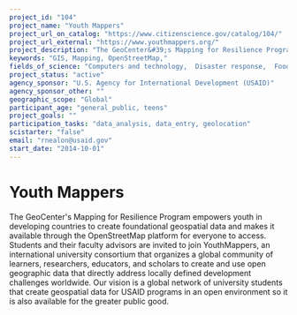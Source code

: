 ```yaml
---
project_id: "104"
project_name: "Youth Mappers"
project_url_on_catalog: "https://www.citizenscience.gov/catalog/104/"
project_url_external: "https://www.youthmappers.org/"
project_description: "The GeoCenter&#39;s Mapping for Resilience Program empowers youth in developing countries to create foundational geospatial data and makes it available through the OpenStreetMap platform for everyone to access. Students and their faculty advisors are invited to join YouthMappers, an international university consortium that organizes a global community of learners, researchers, educators, and scholars to create and use open geographic data that directly address locally defined development challenges worldwide.  Our vision is a global network of university students that create geospatial data for USAID programs in an open environment so it is also available for the greater public good."
keywords: "GIS, Mapping, OpenStreetMap,"
fields_of_science: "Computers and technology,  Disaster response,  Food"
project_status: "active"
agency_sponsor: "U.S. Agency for International Development (USAID)"
agency_sponsor_other: ""
geographic_scope: "Global"
participant_age: "general_public, teens"
project_goals: ""
participation_tasks: "data_analysis, data_entry, geolocation"
scistarter: "false"
email: "rnealon@usaid.gov"
start_date: "2014-10-01"
---
```


# Youth Mappers

The GeoCenter&#39;s Mapping for Resilience Program empowers youth in developing countries to create foundational geospatial data and makes it available through the OpenStreetMap platform for everyone to access. Students and their faculty advisors are invited to join YouthMappers, an international university consortium that organizes a global community of learners, researchers, educators, and scholars to create and use open geographic data that directly address locally defined development challenges worldwide.  Our vision is a global network of university students that create geospatial data for USAID programs in an open environment so it is also available for the greater public good.

